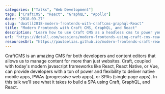 ```yaml
---
categories: ["Talks", "Web Development"]
tags: ["CraftCMS", "React", "GraphQL", "Apollo"]
date: "2018-09-27"
slug: "doatll2018-modern-frontends-with-craftcms-graphql-React"
title: "Modern Frontends with Craft CMS, GraphQL, and React"
description: "Learn how to use Craft CMS as a headless cms to power your next single page app."
url: "https://dotall.com/sessions/modern-frontends-using-craft-cms-react-and-graphql"
resourcesUrl: "https://pauloelias.github.io/modern-frontends-craft-react-graphql-v1/"
---
```


CraftCMS is an amazing CMS for both developers and content editors that allows us to manage content for more than just websites. Craft, coupled with today's modern javascript frameworks like React, React Native, or Vue, can provide developers with a ton of power and flexibility to deliver native mobile apps, PWAs (progressive web apps), or SPAs (single page apps). In this talk we'll see what it takes to build a SPA using Craft, GraphQL, and React.

